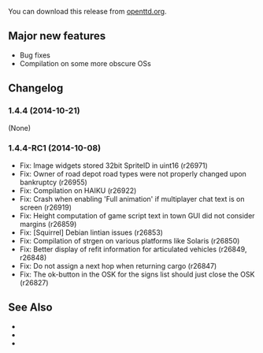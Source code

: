 {{en/-}}
{{en/Development/OTTDVersions}}
{{en/Archive/OpenTTD/Release|prev=en/Archive/OpenTTD/OpenTTD 1.4.3|next=en/Archive/OpenTTD/OpenTTD 1.5.0|date=2014-10-21}}

You can download this release from [http://www.openttd.org/en/download-stable/1.4.4 openttd.org].

==Major new features==
* Bug fixes
* Compilation on some more obscure OSs

==Changelog==
===1.4.4 (2014-10-21)===
(None)

===1.4.4-RC1 (2014-10-08)===
* Fix: Image widgets stored 32bit SpriteID in uint16 (r26971)
* Fix: Owner of road depot road types were not properly changed upon bankruptcy {{en/Flyspray|6126}} (r26955)
* Fix: Compilation on HAIKU (r26922)
* Fix: Crash when enabling 'Full animation' if multiplayer chat text is on screen {{en/Flyspray|6096}} (r26919)
* Fix: Height computation of game script text in town GUI did not consider margins {{en/Flyspray|6119}} (r26859)
* Fix: [Squirrel] Debian lintian issues (r26853)
* Fix: Compilation of strgen on various platforms like Solaris (r26850)
* Fix: Better display of refit information for articulated vehicles {{en/Flyspray|6113}} (r26849, r26848)
* Fix: Do not assign a next hop when returning cargo {{en/Flyspray|6110}} (r26847)
* Fix: The ok-button in the OSK for the signs list should just close the OSK {{en/Flyspray|6116}} (r26827)

==See Also==
* {{en/Archive/OpenTTD/OTTDNewsArticle|212|The 1.4.4 news article}}
* {{en/Forum|topic=71385|Forum topic for 1.4.4-RC1}}
* {{en/Archive/OpenTTD/OTTDNewsArticle|211|The 1.4.4-RC1 news article}}